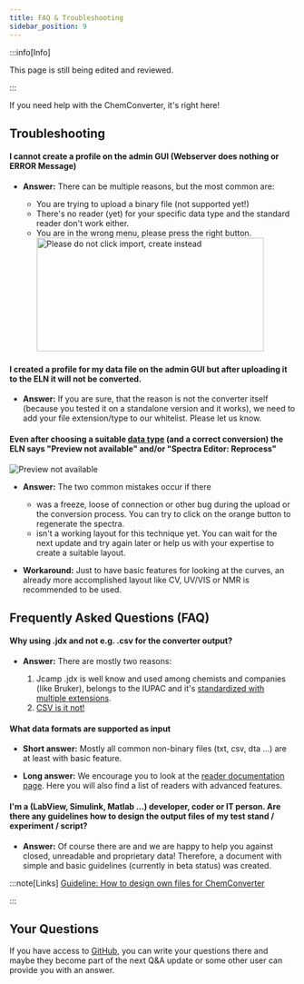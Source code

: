 ```yaml
---
title: FAQ & Troubleshooting
sidebar_position: 9
---
```


:::info[Info]

This page is still being edited and reviewed.

:::

If you need help with the ChemConverter, it's right here!

## Troubleshooting

#### I cannot create a profile on the admin GUI (Webserver does nothing or ERROR Message)

- **Answer:** There can be multiple reasons, but the most common are:

  - You are trying to upload a binary file (not supported yet!)
  - There's no reader (yet) for your specific data type and the standard reader don't work either.
  - You are in the wrong menu, please press the right button. <br/> <img src="/img/converter/dontImport.svg" alt="Please do not click import, create instead" width="400" height="200" />

#### I created a profile for my data file on the admin GUI but after uploading it to the ELN it will not be converted.

- **Answer:** If you are sure, that the reason is not the converter itself (because you tested it on a standalone version and it works), we need to add your file extension/type to our whitelist. Please let us know.

#### Even after choosing a suitable [data type](../chemconverter#data-type) (and a correct conversion) the ELN says "Preview not available" and/or "Spectra Editor: Reprocess"

![Preview not available](/img/converter/naPreview.png)

- **Answer:** The two common mistakes occur if there

  - was a freeze, loose of connection or other bug during the upload or the conversion process. You can try to click on the orange button to regenerate the spectra.
  - isn't a working layout for this technique yet. You can wait for the next update and try again later or help us with your expertise to create a suitable layout.

- **Workaround:** Just to have basic features for looking at the curves, an already more accomplished layout like CV, UV/VIS or NMR is recommended to be used.

## Frequently Asked Questions (FAQ)

#### Why using .jdx and not e.g. .csv for the converter output?

- **Answer:** There are mostly two reasons:

  1. Jcamp .jdx is well know and used among chemists and companies (like Bruker), belongs to the IUPAC and it's [standardized with multiple extensions](https://doi.org/10.1366/0003702884428734).
  2. [CSV is it not!](https://doi.org/10.17487/RFC4180)

#### What data formats are supported as input

- **Short answer:** Mostly all common non-binary files (txt, csv, dta ...) are at least with basic feature.

- **Long answer:** We encourage you to look at the [reader documentation page](readers). Here you will also find a list of readers with advanced features.

#### I'm a (LabView, Simulink, Matlab ...) developer, coder or IT person. Are there any guidelines how to design the output files of my test stand / experiment / script?

- **Answer:** Of course there are and we are happy to help you against closed, unreadable and proprietary data! Therefore, a document with simple and basic guidelines (currently in beta status) was created.

:::note[Links]
[Guideline: How to design own files for ChemConverter](https://docs.google.com/document/d/1agVGyN2wPEQnnm75HdSJW228u6D34EWOnN8bnu0m2z0/edit?usp=sharing)

:::

## Your Questions

If you have access to [GitHub](https://github.com/ComPlat/chemotion-converter-app/issues), you can write your questions there and maybe they become part of the next Q&A update or some other user can provide you with an answer.
